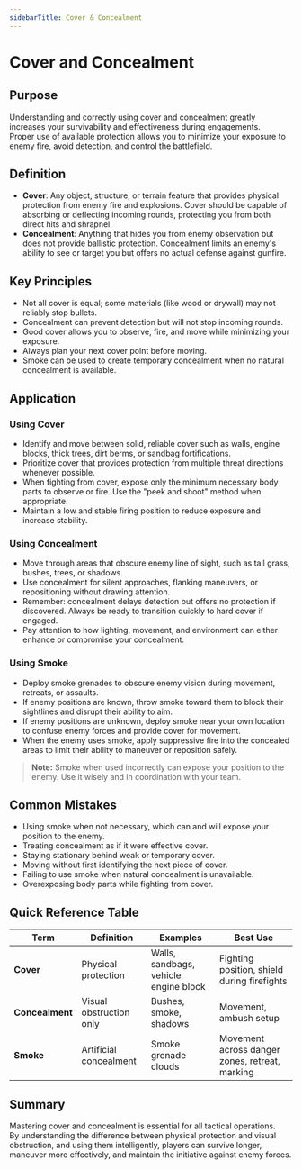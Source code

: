 ```yaml
---
sidebarTitle: Cover & Concealment
---
```


# Cover and Concealment

## Purpose

Understanding and correctly using cover and concealment greatly increases your survivability and effectiveness during engagements.  
Proper use of available protection allows you to minimize your exposure to enemy fire, avoid detection, and control the battlefield.

## Definition

- **Cover**: Any object, structure, or terrain feature that provides physical protection from enemy fire and explosions. Cover should be capable of absorbing or deflecting incoming rounds, protecting you from both direct hits and shrapnel.
- **Concealment**: Anything that hides you from enemy observation but does not provide ballistic protection. Concealment limits an enemy's ability to see or target you but offers no actual defense against gunfire.

## Key Principles

- Not all cover is equal; some materials (like wood or drywall) may not reliably stop bullets.
- Concealment can prevent detection but will not stop incoming rounds.
- Good cover allows you to observe, fire, and move while minimizing your exposure.
- Always plan your next cover point before moving.
- Smoke can be used to create temporary concealment when no natural concealment is available.

## Application

### Using Cover

- Identify and move between solid, reliable cover such as walls, engine blocks, thick trees, dirt berms, or sandbag fortifications.
- Prioritize cover that provides protection from multiple threat directions whenever possible.
- When fighting from cover, expose only the minimum necessary body parts to observe or fire. Use the "peek and shoot" method when appropriate.
- Maintain a low and stable firing position to reduce exposure and increase stability.

### Using Concealment

- Move through areas that obscure enemy line of sight, such as tall grass, bushes, trees, or shadows.
- Use concealment for silent approaches, flanking maneuvers, or repositioning without drawing attention.
- Remember: concealment delays detection but offers no protection if discovered. Always be ready to transition quickly to hard cover if engaged.
- Pay attention to how lighting, movement, and environment can either enhance or compromise your concealment.

### Using Smoke

- Deploy smoke grenades to obscure enemy vision during movement, retreats, or assaults.
- If enemy positions are known, throw smoke toward them to block their sightlines and disrupt their ability to aim.
- If enemy positions are unknown, deploy smoke near your own location to confuse enemy forces and provide cover for movement.
- When the enemy uses smoke, apply suppressive fire into the concealed areas to limit their ability to maneuver or reposition safely.

> **Note:** Smoke when used incorrectly can expose your position to the enemy. Use it wisely and in coordination with your team.

## Common Mistakes

- Using smoke when not necessary, which can and will expose your position to the enemy.
- Treating concealment as if it were effective cover.
- Staying stationary behind weak or temporary cover.
- Moving without first identifying the next piece of cover.
- Failing to use smoke when natural concealment is unavailable.
- Overexposing body parts while fighting from cover.

## Quick Reference Table

| Term            | Definition              | Examples                              | Best Use                                       |
| --------------- | ----------------------- | ------------------------------------- | ---------------------------------------------- |
| **Cover**       | Physical protection     | Walls, sandbags, vehicle engine block | Fighting position, shield during firefights    |
| **Concealment** | Visual obstruction only | Bushes, smoke, shadows                | Movement, ambush setup                         |
| **Smoke**       | Artificial concealment  | Smoke grenade clouds                  | Movement across danger zones, retreat, marking |

## Summary

Mastering cover and concealment is essential for all tactical operations.  
By understanding the difference between physical protection and visual obstruction, and using them intelligently, players can survive longer, maneuver more effectively, and maintain the initiative against enemy forces.
